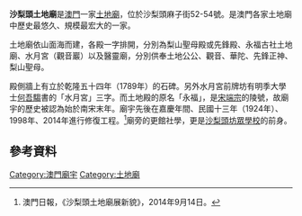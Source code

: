 '''沙梨頭土地廟'''是[[澳門|澳門]]一家[[土地廟|土地廟]]，位於沙梨頭麻子街52-54號。是澳門各家土地廟中歷史最悠久、規模最宏大的一家。

土地廟依山面海而建，各殿一字排開，分別為梨山聖母殿或先鋒殿、永福古社土地廟、水月宮（觀音巖）以及醫靈廟，分別供奉土地公公、觀音、華陀、先鋒正神、梨山聖母。

殿側牆上有立於乾隆五十四年（1789年）的石碑。另外水月宮前牌坊有明季大學士[[何吾騶|何吾騶]]書的「水月宮」三字。而土地殿的原名「永福」，是[[宋端宗|宋端宗]]的陵號，故廟宇的歷史被認為始於南宋末年。廟宇先後在嘉慶年間、民國十三年（1924年）、1998年、2014年進行修復工程。<ref>澳門日報，《沙梨頭土地廟展新貌》，2014年9月14日。</ref>廟旁的更館社學，更是[[沙梨頭坊眾學校|沙梨頭坊眾學校]]的前身。
==參考資料==
{{reflist}}
{{澳門廟宇}}
[[Category:澳門廟宇|Category:澳門廟宇]]
[[Category:土地廟|Category:土地廟]]